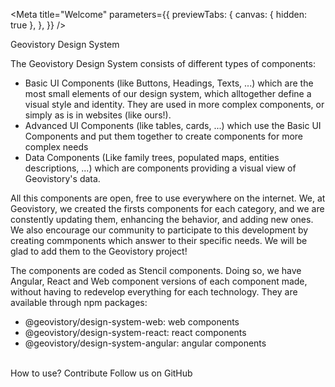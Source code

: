 
<Meta
  title="Welcome"
  parameters={{
    previewTabs: {
      canvas: { hidden: true },
    },
  }}
/>

<geov-heading variant="h1">Geovistory Design System</geov-heading>

The Geovistory Design System consists of different types of components:

- Basic UI Components (like Buttons, Headings, Texts, ...) which are the most small elements of our design system, which alltogether define a visual style and identity. They are used in more complex components, or simply as is in websites (like ours!).
- Advanced UI Components (like tables, cards, ...) which use the Basic UI Components and put them together to create components for more complex needs
- Data Components (Like family trees, populated maps, entities descriptions, ...) which are components providing a visual view of Geovistory's data.

All this components are open, free to use everywhere on the internet.
We, at Geovistory, we created the firsts components for each category, and we are constently updating them, enhancing the behavior, and adding new ones.
We also encourage our community to participate to this development by creating commponents which answer to their specific needs. We will be glad to add them to the Geovistory project!

The components are coded as Stencil components. Doing so, we have Angular, React and Web component versions of each component made, without having to redevelop everything for each technology.
They are available through npm packages:
- <geov-link href="https://www.npmjs.com/package/@geovistory/design-system-web">@geovistory/design-system-web</geov-link>: web components
- <geov-link href="https://www.npmjs.com/package/@geovistory/design-system-react">@geovistory/design-system-react</geov-link>: react components
- <geov-link href="https://www.npmjs.com/package/@geovistory/design-system-angular">@geovistory/design-system-angular</geov-link>: angular components

<br/>

<geov-row justify="space-around">
  <geov-button href="">How to use?</geov-button>
  <geov-button href="">Contribute</geov-button>
  <geov-button icon="github" href="https://github.com/geovistory">Follow us on GitHub</geov-button>
</geov-row>
